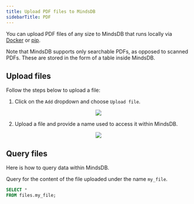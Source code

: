 ```yaml
---
title: Upload PDF files to MindsDB
sidebarTitle: PDF
---
```


You can upload PDF files of any size to MindsDB that runs locally via [Docker](/setup/self-hosted/docker) or [pip](/contribute/install).

Note that MindsDB supports only searchable PDFs, as opposed to scanned PDFs. These are stored in the form of a table inside MindsDB.

## Upload files

Follow the steps below to upload a file:

1. Click on the `Add` dropdown and choose `Upload file`.

<p align="center">
  <img src="/assets/files/upload_file.png"/>
</p>

2. Upload a file and provide a name used to access it within MindsDB.

<p align="center">
  <img src="/assets/files/upload_file_from_computer.png"/>
</p>

## Query files

Here is how to query data within MindsDB.

Query for the content of the file uploaded under the name `my_file`.

```sql
SELECT *
FROM files.my_file;
```
